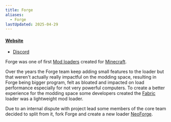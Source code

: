 ```yaml
---
title: Forge
aliases:
  - Forge
lastUpdated: 2025-04-29
---
```


#### [Website](https://files.minecraftforge.net)
- [Discord](https://discord.minecraftforge.net)

Forge was one of first [Mod loaders](/modloader) created for [Minecraft](/minecraft).

Over the years the Forge team keep adding small features to the loader but that weren't actually really impactful on the modding space, resulting in Forge being bigger program, felt as bloated and impacted on load performance especially for not very powerful computers.
To create a better experience for the modding space some developers created the [Fabric](/fabric) loader was a lightweight mod loader.

Due to an internal dispute with project lead some members of the core team decided to split from it, fork Forge and create a new loader [NeoForge](/neoforge).